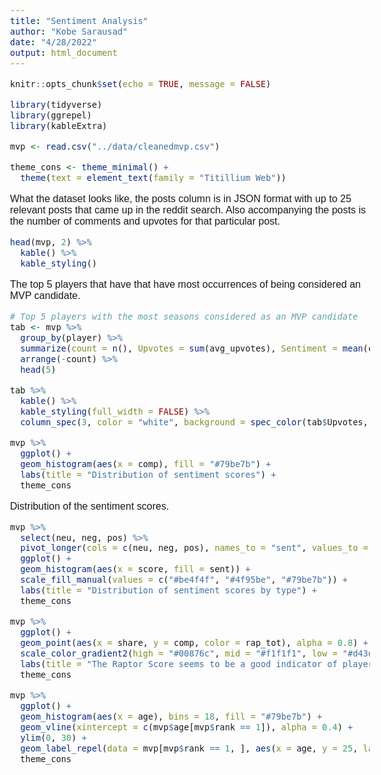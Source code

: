 ```yaml
---
title: "Sentiment Analysis"
author: "Kobe Sarausad"
date: "4/28/2022"
output: html_document
---
```


<style type="text/css">
  @import url('https://fonts.googleapis.com/css2?family=Mukta:wght@200;400&display=swap');
  body {
  font-family: 'Mukta', sans-serif;
  font-size: 12pt;
  }
</style>

```r
knitr::opts_chunk$set(echo = TRUE, message = FALSE)
```

```r
library(tidyverse)
library(ggrepel)
library(kableExtra)

mvp <- read.csv("../data/cleanedmvp.csv")

theme_cons <- theme_minimal() +
  theme(text = element_text(family = "Titillium Web"))
```

What the dataset looks like, the posts column is in JSON format with up to 25 relevant posts that came up in the reddit search. Also accompanying the posts is the number of comments and upvotes for that particular post.

```r
head(mvp, 2) %>% 
  kable() %>% 
  kable_styling()
```

The top 5 players that have that have most occurrences of being considered an MVP candidate.

```r
# Top 5 players with the most seasons considered as an MVP candidate
tab <- mvp %>% 
  group_by(player) %>% 
  summarize(count = n(), Upvotes = sum(avg_upvotes), Sentiment = mean(comp)) %>% 
  arrange(-count) %>% 
  head(5)

tab %>% 
  kable() %>% 
  kable_styling(full_width = FALSE) %>% 
  column_spec(3, color = "white", background = spec_color(tab$Upvotes, option = "D", begin = 0.4, end = 0.8, direction = 1))
```

```r
mvp %>%
  ggplot() +
  geom_histogram(aes(x = comp), fill = "#79be7b") +
  labs(title = "Distribution of sentiment scores") +
  theme_cons
```

Distribution of the sentiment scores.

```r
mvp %>%
  select(neu, neg, pos) %>% 
  pivot_longer(cols = c(neu, neg, pos), names_to = "sent", values_to = "score") %>% 
  ggplot() +
  geom_histogram(aes(x = score, fill = sent)) +
  scale_fill_manual(values = c("#be4f4f", "#4f95be", "#79be7b")) +
  labs(title = "Distribution of sentiment scores by type") +
  theme_cons
```

```r
mvp %>% 
  ggplot() +
  geom_point(aes(x = share, y = comp, color = rap_tot), alpha = 0.8) +
  scale_color_gradient2(high = "#00876c", mid = "#f1f1f1", low = "#d43d51", midpoint = mean(mvp$rap_tot)) +
  labs(title = "The Raptor Score seems to be a good indicator of player's MVP status") +
  theme_cons
```

```r
mvp %>% 
  ggplot() +
  geom_histogram(aes(x = age), bins = 18, fill = "#79be7b") +
  geom_vline(xintercept = c(mvp$age[mvp$rank == 1]), alpha = 0.4) +
  ylim(0, 30) +
  geom_label_repel(data = mvp[mvp$rank == 1, ], aes(x = age, y = 25, label = lapply(str_split(player, " "), `[[`, 2)), size = 3, max.overlaps = Inf, family = "Titillium Web") +
  theme_cons
```